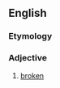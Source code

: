 ==English==

===Etymology===
{{suffix|en|bork|y}}

===Adjective===
{{en-adj|?}}

# {{lb|en|humorous|slang|computing}} [[broken]]